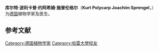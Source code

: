 {{Infobox Biography
| subject_name   = 库尔特·波利卡普·约阿希姆·施普伦格尔
| image_name     = Kurt Sprengel.jpg
| image_size     = 
| image_caption  = 
| date_of_birth  = 1766年3月15日
| place_of_birth = {{flag|Holy Roman Empire}}[[博爾德科|博爾德科]]
| date_of_death  = 1833年8月3日
| place_of_death = {{flag|Prussia}}[[哈雷_(德國)|哈雷]]
| occupation     = [[德国|德国]]植物学家及医生
}}
'''库尔特·波利卡普·约阿希姆·施普伦格尔'''（'''Kurt Polycarp Joachim Sprengel'''，{{bd|1766年|3月15日|1833年|8月3日|Sprengel, Kurt}}）为[[德国|德国]]植物学家及医生。

{{Botanist|Spreng.|库尔特·波利卡普·约阿希姆·施普伦格尔}}

== 参考文献 ==
{{reflist}}

{{植物学家小作品}}

{{DEFAULTSORT:Sprengel, Kurt}}

[[Category:德国植物学家|Category:德国植物学家]]
[[Category:哈雷大學校友|Category:哈雷大學校友]]